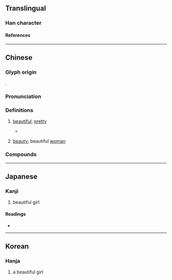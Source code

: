 {{character info}}
==Translingual==

===Han character===
{{Han char|rn=38|rad=女|as=06|sn=9|four=45490|canj=VHJD|ids=⿰女朱}}

====References====
{{Han ref|kx=0259.210|dkj=06206|dj=0525.220|hdz=21044.110|uh=59DD}}

----

==Chinese==
{{zh-forms}}

===Glyph origin===
{{Han etym}}
{{Han compound|女|朱|ls=psc|c1=s|c2=p|t1=woman}}.

===Pronunciation===
{{zh-pron
|m=shū
|c=zyu1,syu1
|c-t=zi1
|h=pfs=chû;gd=zu1
|md=tṳ̆
|mn=ml:su
|mn-t=du1/su5
|w=1tshr
|mc=y
|oc=y
|cat=a,n
}}

===Definitions===
{{zh-hanzi}}

# {{lb|zh|literary|usually|of a woman}} [[beautiful]]; [[pretty]]
#* {{zh-x|靜女 其 姝，俟 我 於 城隅。|How '''lovely''' is the retiring girl!<br>She was to await me at a corner of the wall.|ref=Shijing}}
# {{lb|zh|literary}} [[beauty]]; beautiful [[woman]]

===Compounds===
{{zh-der|仙姝|侍姝|名姝|吳姝|國姝|妍姝|姝好|姝妖|姝姝|姝子|姝惠|姝秀|姝美|姝艷|姝豔|姝貌|姝顏|姝麗|嬌姝|宮姝|文姝|明姝|暖姝|清姝|燕趙姝|玉姝|莊姝|豔姝|閭姝|院姝|霞姝|靚姝|靜姝|麗姝}}

----

==Japanese==

===Kanji===
{{ja-kanji|grade=|rs=女06}}

# beautiful girl

====Readings====
* {{ja-readings|on=[[す]] (su), [[しゅ]] (shu)|kun=[[うつくしい]] (utsukushii)}}

----

==Korean==

===Hanja===
{{ko-hanja|hangeul=주|rv=ju|mr=chu}}

# a beautiful girl